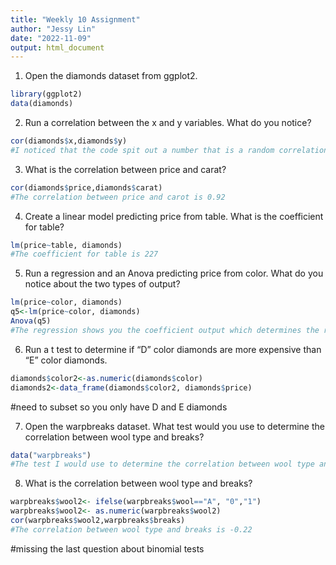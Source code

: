 ```yaml
---
title: "Weekly 10 Assignment"
author: "Jessy Lin"
date: "2022-11-09"
output: html_document
---
```

1. Open the diamonds dataset from ggplot2.   
```r
library(ggplot2)
data(diamonds)
```

2. Run a correlation between the x and y variables. What do you notice? 
```r
cor(diamonds$x,diamonds$y)
#I noticed that the code spit out a number that is a random correlation between the x and y variable because I did not specify what x and what y is yet
```

3. What is the correlation between price and carat?
```r
cor(diamonds$price,diamonds$carat)
#The correlation between price and carot is 0.92
```

4. Create a linear model predicting price from table. What is the coefficient for table? 
```r
lm(price~table, diamonds)
#The coefficient for table is 227
```

5. Run a regression and an Anova predicting price from color. What do you notice about the two types of output? 
```r
lm(price~color, diamonds)
q5<-lm(price~color, diamonds)
Anova(q5)
#The regression shows you the coefficient output which determines the relationship between the diamonds dataset variables and in our case its between the color and price. The ANOVA model provides you the evidence of the existence of the mean equality between the groups and again in our case its between the price and color
```

6. Run a t test to determine if "D" color diamonds are more expensive than "E" color diamonds. 
```r
diamonds$color2<-as.numeric(diamonds$color)
diamonds2<-data_frame(diamonds$color2, diamonds$price)
```
#need to subset so you only have D and E diamonds

7. Open the warpbreaks dataset. What test would you use to determine the correlation between wool type and breaks?
```r
data("warpbreaks")
#The test I would use to determine the correlation between wool type and breaks is the correlation code but only after I change the wool type from a factor to a numeric value
```

8. What is the correlation between wool type and breaks? 
```r
warpbreaks$wool2<- ifelse(warpbreaks$wool=="A", "0","1")
warpbreaks$wool2<- as.numeric(warpbreaks$wool2)
cor(warpbreaks$wool2,warpbreaks$breaks)
#The correlation between wool type and breaks is -0.22
```
#missing the last question about binomial tests
